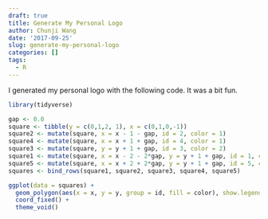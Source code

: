 ```yaml
---
draft: true
title: Generate My Personal Logo
author: Chunji Wang
date: '2017-09-25'
slug: generate-my-personal-logo
categories: []
tags:
  - R
---
```


I generated my personal logo with the following code. It was a bit fun.
```r
library(tidyverse)

gap <- 0.0
square <- tibble(y = c(0,1,2, 1), x = c(0,1,0,-1))
square2 <- mutate(square, x = x - 1 - gap, id = 2, color = 1)
square4 <- mutate(square, x = x + 1 + gap, id = 4, color = 1)
square3 <- mutate(square, y = y + 1 + gap, id = 3, color = 2)
square1 <- mutate(square, x = x - 2 - 2*gap, y = y + 1 + gap, id = 1, color = 2)
square5 <- mutate(square, x = x + 2 + 2*gap, y = y + 1 + gap, id = 5, color = 2)
squares <- bind_rows(square1, square2, square3, square4, square5)

ggplot(data = squares) +
  geom_polygon(aes(x = x, y = y, group = id, fill = color), show.legend = F) +
  coord_fixed() +
  theme_void()

```

